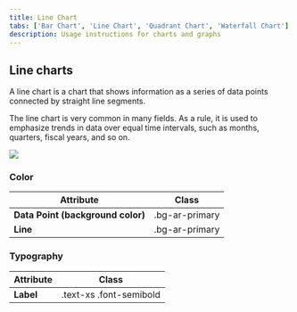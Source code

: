 ```yaml
---
title: Line Chart
tabs: ['Bar Chart', 'Line Chart', 'Quadrant Chart', 'Waterfall Chart']
description: Usage instructions for charts and graphs
---
```


## Line charts

A line chart is a chart that shows information as a series of data points connected by straight line segments.

The line chart is very common in many fields. As a rule, it is used to emphasize trends in data over equal time intervals, such as months, quarters, fiscal years, and so on.

<Row>
<Column colLg={10}>

<img src="https://res.cloudinary.com/dgcfg5cwe/image/upload/v1646286732/Line_chart_fa7w7e.svg"></img>

</Column>
</Row>

### Color

<table>
    <thead>
        <tr>
            <th>Attribute</th>  
            <th>Class</th>
        </tr>
    </thead>
    <tbody>
        <tr>
            <td><strong>Data Point (background color)</strong></td>
            <td class="color-name"><span class="code">.bg-ar-primary</span></td>     
        </tr>
           <tr>
            <td><strong>Line</strong></td>
            <td class="color-name"><span class="code">.bg-ar-primary</span></td>     
        </tr>
    </tbody>
</table>

### Typography

<table>
    <thead>
        <tr>
            <th>Attribute</th>  
            <th>Class</th>
        </tr>
    </thead>
    <tbody>
        <tr>
            <td><strong>Label</strong></td>
            <td class="color-name"><span class="code">.text-xs</span> <span class="code">.font-semibold</span></td>     
        </tr>
    </tbody>
</table>